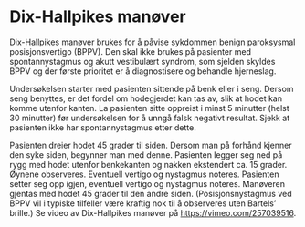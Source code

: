 # Dix-Hallpikes manøver

Dix-Hallpikes manøver brukes for å påvise sykdommen benign paroksysmal posisjonsvertigo (BPPV). Den skal ikke brukes på pasienter med spontannystagmus og akutt vestibulært syndrom, som sjelden skyldes BPPV og der første prioritet er å diagnostisere og behandle hjerneslag.

Undersøkelsen starter med pasienten sittende på benk eller i seng. Dersom seng benyttes, er det fordel om hodegjerdet kan tas av, slik at hodet kan komme utenfor kanten. La pasienten sitte oppreist i minst 5 minutter (helst 30 minutter) før undersøkelsen for å unngå falsk negativt resultat. Sjekk at pasienten ikke har spontannystagmus etter dette.

Pasienten dreier hodet 45 grader til siden. Dersom man på forhånd kjenner den syke siden, begynner man med denne. Pasienten legger seg ned på rygg med hodet utenfor benkekanten og nakken ekstendert ca. 15 grader. Øynene observeres. Eventuell vertigo og nystagmus noteres. Pasienten setter seg opp igjen, eventuell vertigo og nystagmus noteres. Manøveren gjentas med hodet 45 grader til den andre siden. (Posisjonsnystagmus ved BPPV vil i typiske tilfeller være kraftig nok til å observeres uten Bartels' brille.) Se video av Dix-Hallpikes manøver på [https://vimeo.com/257039516](#0){.uri}.